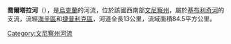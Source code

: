 '''喬爾塔拉河'''（{{lang-uk|Чортала}}），是[[烏克蘭|烏克蘭]]的河流，位於該國西南部[[文尼察州|文尼察州]]，屬於[[基布利奇河_(索布河支流)|基布利奇河]]的支流，流經[[海辛區|海辛區]]和[[捷普利克區|捷普利克區]]，河道全長13公里，流域面積84.5平方公里。

{{DEFAULTSORT:Чортала}}
[[Category:文尼察州河流|Category:文尼察州河流]]


{{Ukraine-river-stub}}